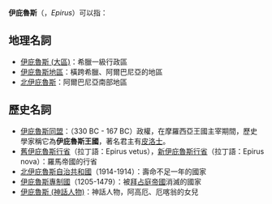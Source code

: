 '''伊庇魯斯'''（{{lang-el|'''Ήπειρο'''}}，''Epirus''）可以指：

==地理名詞==
*[[伊庇魯斯_(大區)|伊庇魯斯 (大區)]]：希臘一級行政區
*[[伊庇魯斯地區|伊庇魯斯地區]]：橫跨希臘、阿爾巴尼亞的地區
*[[北伊庇魯斯|北伊庇魯斯]]：阿爾巴尼亞南部地區

==歷史名詞==
*[[伊庇魯斯同盟|伊庇魯斯同盟]]：（330 BC - 167 BC）政權，在摩羅西亞王國主宰期間，歷史學家稱它為'''伊庇魯斯王國'''，著名君主有[[皮洛士|皮洛士]]。
*[[舊伊庇魯斯行省|舊伊庇魯斯行省]]（拉丁語：Epirus vetus），[[新伊庇魯斯行省|新伊庇魯斯行省]]（拉丁語：Epirus nova）：羅馬帝國的行省
*[[北伊庇魯斯自治共和國|北伊庇魯斯自治共和國]]（1914-1914）：壽命不足一年的國家
*[[伊庇魯斯專制國|伊庇魯斯專制國]]（1205-1479）：被[[拜占庭帝國|拜占庭帝國]]消滅的國家
*[[伊庇魯斯_(神話人物)|伊庇魯斯 (神話人物)]]：神話人物，阿高厄、厄喀翁的女兒

{{Disambig|cat=四字消歧义}}